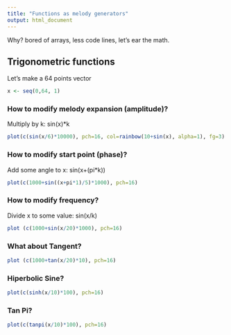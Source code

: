 ```yaml
---
title: "Functions as melody generators"
output: html_document
---
```


Why? bored of arrays, less code lines, let's ear the math.

## Trigonometric functions
Let's make a 64 points vector

```r
x <- seq(0,64, 1)
```

### How to modify melody expansion (amplitude)?
Multiply by k: sin(x)*k

```r
plot(c(sin(x/6)*10000), pch=16, col=rainbow(10+sin(x), alpha=1), fg=3)
```

### How to modify start point (phase)?
Add some angle to x: sin(x+(pi*k))

```r
plot(c(1000+sin((x+pi*1)/5)*1000), pch=16)
```

### How to modify  frequency?
Divide x to some value: sin(x/k)

```r
plot (c(1000+sin(x/20)*1000), pch=16)
```

### What about Tangent?

```r
plot (c(1000+tan(x/20)*10), pch=16)
```

### Hiperbolic Sine?

```r
plot(c(sinh(x/10)*100), pch=16)
```



### Tan Pi?

```r
plot(c(tanpi(x/10)*100), pch=16)
```
